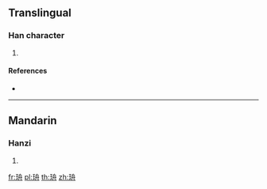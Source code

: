 ==Translingual==

===Han character===
{{Han char|rn=96|rad=玉|as=06|sn=10|four=17140|canj=MGHBY}}

# {{defn|Han|sort=玉06}}

====References====
* {{Han ref|kx=0730.180|dkj=20944|dj=1142.040|hdz=21112.010|uh=73D8|ud=29656|bh=D2BA|bd=53946}}

----

==Mandarin==

===Hanzi===
{{cmn-hanzi|pin=[[zhōu]] ([[zhou1]])|wg=chou<sup>1</sup>}}

# {{defn|lang=cmn|sort=玉06}}

[[fr:珘]]
[[pl:珘]]
[[th:珘]]
[[zh:珘]]